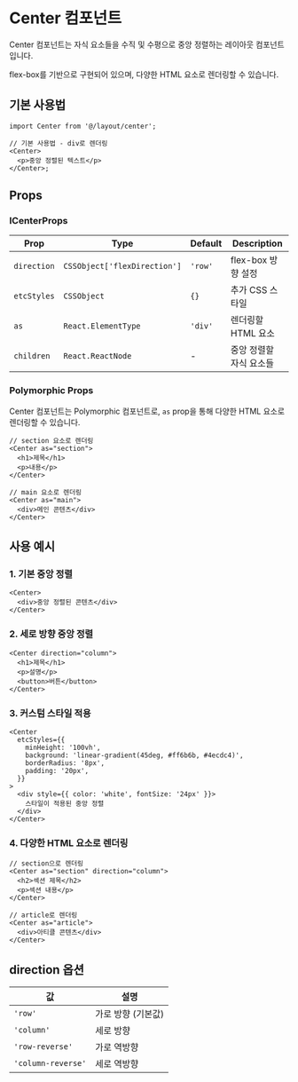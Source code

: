# Center 컴포넌트

Center 컴포넌트는 자식 요소들을 수직 및 수평으로 중앙 정렬하는 레이아웃 컴포넌트입니다.

flex-box를 기반으로 구현되어 있으며, 다양한 HTML 요소로 렌더링할 수 있습니다.

## 기본 사용법

```tsx
import Center from '@/layout/center';

// 기본 사용법 - div로 렌더링
<Center>
  <p>중앙 정렬된 텍스트</p>
</Center>;
```

## Props

### ICenterProps

<table>
  <thead>
    <tr>
      <th>Prop</th>
      <th>Type</th>
      <th>Default</th>
      <th>Description</th>
    </tr>
  </thead>
  <tbody>
    <tr>
      <td>
        <code>direction</code>
      </td>
      <td>
        <code>CSSObject['flexDirection']</code>
      </td>
      <td>
        <code>'row'</code>
      </td>
      <td>flex-box 방향 설정</td>
    </tr>
    <tr>
      <td>
        <code>etcStyles</code>
      </td>
      <td>
        <code>CSSObject</code>
      </td>
      <td>
        <code>{}</code>
      </td>
      <td>추가 CSS 스타일</td>
    </tr>
    <tr>
      <td>
        <code>as</code>
      </td>
      <td>
        <code>React.ElementType</code>
      </td>
      <td>
        <code>'div'</code>
      </td>
      <td>렌더링할 HTML 요소</td>
    </tr>
    <tr>
      <td>
        <code>children</code>
      </td>
      <td>
        <code>React.ReactNode</code>
      </td>
      <td>-</td>
      <td>중앙 정렬할 자식 요소들</td>
    </tr>
  </tbody>
</table>

### Polymorphic Props

Center 컴포넌트는 Polymorphic 컴포넌트로, `as` prop을 통해 다양한 HTML 요소로 렌더링할 수 있습니다.

```tsx
// section 요소로 렌더링
<Center as="section">
  <h1>제목</h1>
  <p>내용</p>
</Center>

// main 요소로 렌더링
<Center as="main">
  <div>메인 콘텐츠</div>
</Center>
```

## 사용 예시

### 1. 기본 중앙 정렬

```tsx
<Center>
  <div>중앙 정렬된 콘텐츠</div>
</Center>
```

### 2. 세로 방향 중앙 정렬

```tsx
<Center direction="column">
  <h1>제목</h1>
  <p>설명</p>
  <button>버튼</button>
</Center>
```

### 3. 커스텀 스타일 적용

```tsx
<Center
  etcStyles={{
    minHeight: '100vh',
    background: 'linear-gradient(45deg, #ff6b6b, #4ecdc4)',
    borderRadius: '8px',
    padding: '20px',
  }}
>
  <div style={{ color: 'white', fontSize: '24px' }}>
    스타일이 적용된 중앙 정렬
  </div>
</Center>
```

### 4. 다양한 HTML 요소로 렌더링

```tsx
// section으로 렌더링
<Center as="section" direction="column">
  <h2>섹션 제목</h2>
  <p>섹션 내용</p>
</Center>

// article로 렌더링
<Center as="article">
  <div>아티클 콘텐츠</div>
</Center>
```

## direction 옵션

<table>
  <thead>
    <tr>
      <th>값</th>
      <th>설명</th>
    </tr>
  </thead>
  <tbody>
    <tr>
      <td>
        <code>'row'</code>
      </td>
      <td>가로 방향 (기본값)</td>
    </tr>
    <tr>
      <td>
        <code>'column'</code>
      </td>
      <td>세로 방향</td>
    </tr>
    <tr>
      <td>
        <code>'row-reverse'</code>
      </td>
      <td>가로 역방향</td>
    </tr>
    <tr>
      <td>
        <code>'column-reverse'</code>
      </td>
      <td>세로 역방향</td>
    </tr>
  </tbody>
</table>
